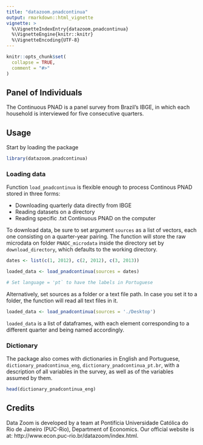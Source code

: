 ```yaml
---
title: "datazoom.pnadcontinua"
output: rmarkdown::html_vignette
vignette: >
  %\VignetteIndexEntry{datazoom.pnadcontinua}
  %\VignetteEngine{knitr::knitr}
  %\VignetteEncoding{UTF-8}
---
```


```r
knitr::opts_chunk$set(
  collapse = TRUE,
  comment = "#>"
)
```


## Panel of Individuals

The Continuous PNAD is a panel survey from Brazil's IBGE, in which each household is interviewed for five consecutive quarters.

## Usage

Start by loading the package
```r
library(datazoom.pnadcontinua)
``` 

### Loading data

Function ```load_pnadcontinua``` is flexible enough to process Continous PNAD stored in three forms:

* Downloading quarterly data directly from IBGE
* Reading datasets on a directory
* Reading specific .txt Continuous PNAD on the computer

To download data, be sure to set argument ```sources``` as a list of vectors, each 
one consisting on a quarter-year pairing. The function will store the raw microdata
on folder ```PNADC_microdata``` inside the directory set by ```download_directory```,
which defaults to the working directory.

```r
dates <- list(c(1, 2012), c(2, 2012), c(3, 2013))

loaded_data <- load_pnadcontinua(sources = dates)

# Set language = 'pt` to have the labels in Portuguese

``` 

Alternatively, set sources as a folder or a text file path. In case you set it to a folder,
the function will read all text files in it. 

```r

loaded_data <- load_pnadcontinua(sources = './Desktop')

``` 

```loaded_data``` is a list of dataframes, with each element corresponding
to a different quarter and being named accordingly.


### Dictionary

The package also comes with dictionaries in English and Portuguese,
```dictionary_pnadcontinua_eng```, ```dictionary_pnadcontinua_pt.br```, with a description of all variables in the
survey, as well as of the variables assumed by them.

```r
head(dictionary_pnadcontinua_eng)
``` 


## Credits

Data Zoom is developed by a team at Pontifícia Universidade Católica do Rio de Janeiro (PUC-Rio), Department of Economics. Our official website is at: http://www.econ.puc-rio.br/datazoom/index.html.




